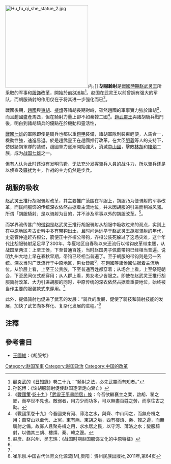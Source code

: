 [[File:Hu_fu_qi_she_statue_2.jpg|260px]]内。]]
'''胡服騎射'''是[[戰國時期|戰國時期]][[赵武灵王|赵武灵王]]所采取的军事和[[服饰|服饰]]改革，開始於[[前306年|前306年]]<ref>[[顧炎武|顧炎武]]的《[[日知錄|日知錄]]》卷二十九：“騎射之法，必先武靈而有知者。”</ref>。赵国在武灵王以前曾拥有强大的军队，而胡服骑射的作用仅在于将其进一步强化而已<ref>孙乾博：《论胡服骑射促使赵国逐渐走向衰亡》</ref>。

戰國後期，[[趙國|趙國]]與[[東胡|東胡]]、[[樓煩|樓煩]]等諸胡長期對峙，雖然趙國的軍事實力強於諸胡<ref>《[[:s:戰國策|戰國策]]·[[:s:戰國策/卷19|卷十九]]》[[:s:戰國策/卷19#武靈王平晝間居|「武靈王平晝間居」條]]：今吾欲繼襄主之業，啟胡、翟之鄉，而卒世不見也。敵弱者，用力少而功多，可以無盡百姓之勞，而享往古之勳。</ref>，而且趙國盛產馬匹，但在騎射力量上卻不如秦韓二國<ref>《戰國策卷十九》今吾國東有河、薄洛之水，與齊、中山同之，而無舟楫之用；自常山以至代、上黨，東有燕、東胡之境，西有樓煩、秦、韓之邊，而無騎射之備。故寡人且聚舟楫之用，求水居之民，以守河、薄洛之水；變服騎射，以備其三胡、樓煩、秦、韓之邊。</ref>。[[趙武靈王|趙武靈王]]與諸胡騎兵戰鬥後，明白到諸胡騎兵的優點在於機動和靈活性，

[[戰國七雄|戰國七雄]]的軍隊即使是騎兵也都以重[[鎧甲|鎧甲]]裝備，諸胡軍隊則裝束輕便，人馬合一，機動性強，速進易退。於是趙武靈王在趙國推行改革，在大臣[[肥義|肥義]]等人的支持下，仿傚諸胡軍隊的裝備，趙國軍力逐漸開始強大，消滅[[中山國|中山國]]，擊敗[[林胡|林胡]]和[[樓煩|樓煩]]二族，成为[[战国七雄|战国七雄]]之一。

但有人认为此时还没有发明[[马镫|马镫]]，无法充分发挥骑兵人員的战斗力，所以骑兵还是以侦查及骚扰为主，作战的主力仍然是步兵。

== 胡服的吸收 ==
赵武灵王推行胡服骑射改革，其主要推广范围在军服上，胡服乃为便骑射的军事改革，而民间服饰的传统深衣依然占据着主流地位，并未因胡服的引进而稍减风骚。所谓「胡服騎射」是以骑射为目的，并不涉及军事以外的胡服改革。<ref name="a">赵彦、赵兴州、吴志玮：《战国时期赵国服饰文化的中原特征》</ref>。

而学界流传甚广的[[带钩|带钩]]是赵武灵王推行胡服骑射从胡服中吸收过来的观点，实则上在中原地区考古史料中多有带钩出土，且时间远远早于赵武灵王胡服骑射的年代，史载管仲追赶齐桓公，箭便正中齐桓公带钩，齐桓公装死躲过了这场灾难，这个年代比胡服骑射足足早了300年，华夏地区自春秋以来还流行以带钩皮革带束腰，从战国至两汉：上至王侯，下至普通百姓，当时赵国男子佩戴带钩已经相当普遍。说明九州大地上早在春秋早期，带钩已经相当普遍了。至于胡服的带钩则是另一系统。深衣当时广泛流行于中原地区，男女皆服<ref name="a"></ref>，在趙國等諸侯國佔据着主流地位。从阶层上看，上至王公贵族，下至普通百姓都穿着；从场合上看，上至祭祀朝会，下至民间仪式都穿用；从人群上看，男女老少皆服之。即使在赵武灵王推行胡服骑射改革、大力引进胡服的同时，中原传统的深衣依然占据着重要地位，始终被当作主要的服装款式来穿用。<ref name="a"></ref>

此外，提倡骑射也促进了武艺的发展：“骑兵的发展，促使了骑技和骑射技能的发展，加快了武艺向多样化、复杂化发展的进程。”<ref name="崔乐泉">崔乐泉.中国古代体育文化源流[M],贵阳：贵州民族出版社,2011年,第64页</ref>
== 注釋 ==
{{reflist}}

== 參考書目 ==
*[[王國維|王國維]]：《胡服考》
{{戰國歷史事件}}
[[Category:赵国军事|Category:赵国军事]]
[[Category:赵国政治|Category:赵国政治]]
[[Category:中国的改革|Category:中国的改革]]